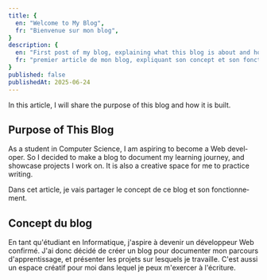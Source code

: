 ```yaml
---
title: {
  en: "Welcome to My Blog",
  fr: "Bienvenue sur mon blog",
}
description: {
  en: "First post of my blog, explaining what this blog is about and how it is built.",
  fr: "premier article de mon blog, expliquant son concept et son fonctionnement.",
}
published: false
publishedAt: 2025-06-24
---
```

<Localised lang="en">
In this article, I will share the purpose of this blog and how it is built.

## Purpose of This Blog
As a student in Computer Science, I am aspiring to become a Web developer. So I decided to make a blog to document my learning journey, and showcase projects I work on. It is also a creative space for me to practice writing.
</Localised>

<Localised lang="fr">
Dans cet article, je vais partager le concept de ce blog et son fonctionnement.

## Concept du blog
En tant qu'étudiant en Informatique, j'aspire à devenir un développeur Web confirmé. J'ai donc décidé de créer un blog pour documenter mon parcours d'apprentissage, et présenter les projets sur lesquels je travaille. C'est aussi un espace créatif pour moi dans lequel je peux m'exercer à l'écriture.
</Localised>